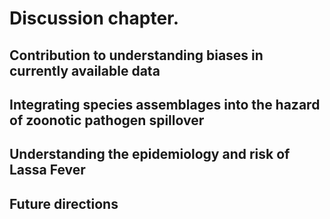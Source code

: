 # Discussion chapter. {#discussionchapter}

## Contribution to understanding biases in currently available data

## Integrating species assemblages into the hazard of zoonotic pathogen spillover

## Understanding the epidemiology and risk of Lassa Fever

## Future directions

\newpage